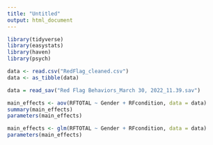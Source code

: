 ```yaml
---
title: "Untitled"
output: html_document
---
```


```r
library(tidyverse)
library(easystats)
library(haven)
library(psych)
```

```r
data <- read.csv("RedFlag_cleaned.csv")
data <- as_tibble(data)

data = read_sav("Red Flag Behaviors_March 30, 2022_11.39.sav")
```

```r

main_effects <- aov(RFTOTAL ~ Gender + RFcondition, data = data)
summary(main_effects)
parameters(main_effects)

main_effects <- glm(RFTOTAL ~ Gender + RFcondition, data = data)
parameters(main_effects)
    
```

```r


```

